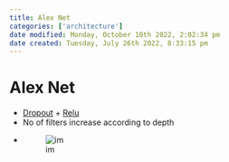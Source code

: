 ```yaml
---
title: Alex Net
categories: ['architecture']
date modified: Monday, October 10th 2022, 2:02:34 pm
date created: Tuesday, July 26th 2022, 8:33:15 pm
---
```


# Alex Net
- [Dropout](Dropout.qmd) + [Relu](Relu.qmd)
- No of filters increase according to depth
- ![im](images/Pasted%20image%2020220306120121.png)



